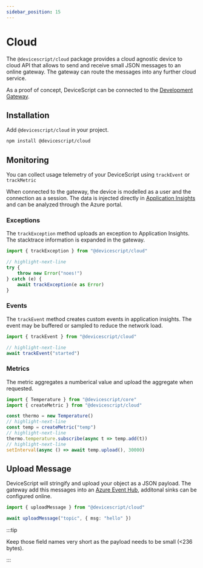 ```yaml
---
sidebar_position: 15
---
```


# Cloud

The `@devicescript/cloud` package provides a cloud agnostic device to cloud API
that allows to send and receive small JSON messages to an online gateway.
The gateway can route the messages into any further cloud service.

As a proof of concept, DeviceScript can be connected to the [Development Gateway](/developer/gateway).

## Installation

Add `@devicescript/cloud` in your project.

```bash npm2yarn
npm install @devicescript/cloud
```

## Monitoring

You can collect usage telemetry of your DeviceScript using `trackEvent` or `trackMetric`

When connected to the gateway, the device is modelled as a user and the connection as a session.
The data is injected directly
in [Application Insights](https://learn.microsoft.com/en-us/azure/azure-monitor/app/app-insights-overview)
and can be analyzed through the Azure portal.

### Exceptions

The `trackException` method uploads an exception to Application Insights. The stacktrace information is expanded in the gateway.

```ts
import { trackException } from "@devicescript/cloud"

// highlight-next-line
try {
    throw new Error("noes!")
} catch (e) {
    await trackException(e as Error)
}
```

### Events

The `trackEvent` method creates custom events in application insights. The event may be buffered or sampled
to reduce the network load.

```ts
import { trackEvent } from "@devicescript/cloud"

// highlight-next-line
await trackEvent("started")
```

### Metrics

The metric aggregates a numberical value and upload the aggregate when requested.

```ts
import { Temperature } from "@devicescript/core"
import { createMetric } from "@devicescript/cloud"

const thermo = new Temperature()
// highlight-next-line
const temp = createMetric("temp")
// highlight-next-line
thermo.temperature.subscribe(async t => temp.add(t))
// highlight-next-line
setInterval(async () => await temp.upload(), 30000)
```

## Upload Message

DeviceScript will stringify and upload your object as a JSON payload. The gateway add this messages
into an [Azure Event Hub](https://azure.microsoft.com/en-us/products/event-hubs/), additonal sinks can be configured online.

```ts
import { uploadMessage } from "@devicescript/cloud"

await uploadMessage("topic", { msg: "hello" })
```

:::tip

Keep those field names very short as the payload needs to be small (<236 bytes).

:::
